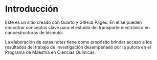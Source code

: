 # Introducción

Este es un sitio creado con Quarto y GitHub Pages. En el se pueden encontrar conceptos clave para el estudio del transporte electrónico en nanoestructuras de bismuto.

La elaboración de estas notas tiene como propósito brindar acceso a los resultados del trabajo de investigación desempeñado por la autora en el Programa de Maestría en Ciencias Químicas.